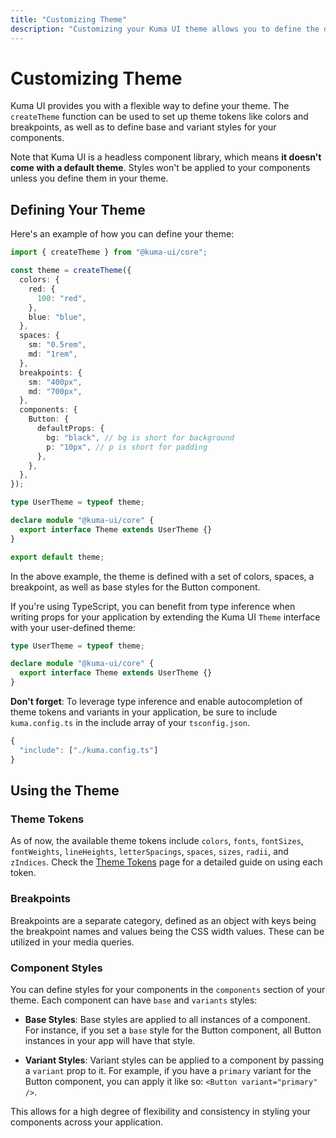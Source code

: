 ```yaml
---
title: "Customizing Theme"
description: "Customizing your Kuma UI theme allows you to define the default styles for your entire application."
---
```


# Customizing Theme

Kuma UI provides you with a flexible way to define your theme. The `createTheme` function can be used to set up theme tokens like colors and breakpoints, as well as to define base and variant styles for your components.

Note that Kuma UI is a headless component library, which means **it doesn't come with a default theme**. Styles won't be applied to your components unless you define them in your theme.

## Defining Your Theme

Here's an example of how you can define your theme:

```ts filename="kuma.config.ts"
import { createTheme } from "@kuma-ui/core";

const theme = createTheme({
  colors: {
    red: {
      100: "red",
    },
    blue: "blue",
  },
  spaces: {
    sm: "0.5rem",
    md: "1rem",
  },
  breakpoints: {
    sm: "400px",
    md: "700px",
  },
  components: {
    Button: {
      defaultProps: {
        bg: "black", // bg is short for background
        p: "10px", // p is short for padding
      },
    },
  },
});

type UserTheme = typeof theme;

declare module "@kuma-ui/core" {
  export interface Theme extends UserTheme {}
}

export default theme;
```

In the above example, the theme is defined with a set of colors, spaces, a breakpoint, as well as base styles for the Button component.

If you're using TypeScript, you can benefit from type inference when writing props for your application by extending the Kuma UI `Theme` interface with your user-defined theme:

```ts copy
type UserTheme = typeof theme;

declare module "@kuma-ui/core" {
  export interface Theme extends UserTheme {}
}
```

**Don't forget**: To leverage type inference and enable autocompletion of theme tokens and variants in your application, be sure to include `kuma.config.ts` in the include array of your `tsconfig.json`.

```ts filename="tsconfig.json"
{
  "include": ["./kuma.config.ts"]
}
```

## Using the Theme

### Theme Tokens

As of now, the available theme tokens include `colors`, `fonts`, `fontSizes`, `fontWeights`, `lineHeights`, `letterSpacings`, `spaces`, `sizes`, `radii`, and `zIndices`. Check the [Theme Tokens](/docs/Theme/ThemeTokens) page for a detailed guide on using each token.

### Breakpoints

Breakpoints are a separate category, defined as an object with keys being the breakpoint names and values being the CSS width values. These can be utilized in your media queries.

### Component Styles

You can define styles for your components in the `components` section of your theme. Each component can have `base` and `variants` styles:

- **Base Styles**: Base styles are applied to all instances of a component. For instance, if you set a `base` style for the Button component, all Button instances in your app will have that style.

- **Variant Styles**: Variant styles can be applied to a component by passing a `variant` prop to it. For example, if you have a `primary` variant for the Button component, you can apply it like so: `<Button variant="primary" />`.

This allows for a high degree of flexibility and consistency in styling your components across your application.
